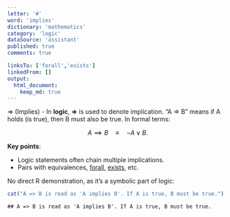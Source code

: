 ```yaml
---
letter: '#'
word: 'implies'
dictionary: 'mathematics'
category: 'logic'
dataSource: 'assistant'
published: true
comments: true

linksTo: ['forall','exists']
linkedFrom: []
output:
  html_document:
    keep_md: true
---
```




<a id="implies">⇒ (Implies)</a> - In **logic**, **⇒** is used to denote implication. “A ⇒ B” means if A holds (is true), then B must also be true. In formal terms:

$$
A \implies B \quad\equiv\quad \neg A \lor B.
$$

**Key points**:
- Logic statements often chain multiple implications.
- Pairs with equivalences, [forall](#forall), [exists](#exists), etc.

No direct R demonstration, as it’s a symbolic part of logic:


``` r
cat("A => B is read as 'A implies B'. If A is true, B must be true.")
```

```
## A => B is read as 'A implies B'. If A is true, B must be true.
```

